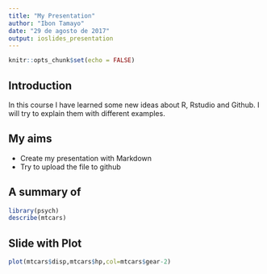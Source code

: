 ```yaml
---
title: "My Presentation"
author: "Ibon Tamayo"
date: "29 de agosto de 2017"
output: ioslides_presentation
---
```


```r
knitr::opts_chunk$set(echo = FALSE)
```

## Introduction

In this course I have learned some new ideas about R, Rstudio and Github. I will try to explain them with different examples. 

## My aims

- Create my presentation with Markdown
- Try to upload the file to github


## A summary of 

```r
library(psych)
describe(mtcars)
```

## Slide with Plot

```r
plot(mtcars$disp,mtcars$hp,col=mtcars$gear-2)
```

